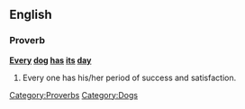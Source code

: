 ==English==

===Proverb===
'''[[every|Every]] [[dog]] [[has]] [[its]] [[day]]'''
# Every one has his/her period of success and satisfaction. 

[[Category:Proverbs]] 
[[Category:Dogs]]